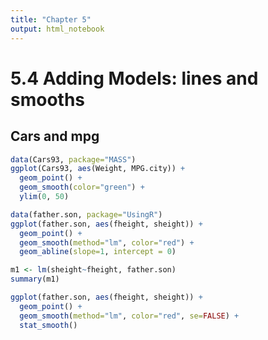 ```yaml
---
title: "Chapter 5"
output: html_notebook
---
```


# 5.4 Adding Models: lines and smooths

## Cars and mpg
```r
data(Cars93, package="MASS")
ggplot(Cars93, aes(Weight, MPG.city)) +
  geom_point() +
  geom_smooth(color="green") +
  ylim(0, 50)
```

```r
data(father.son, package="UsingR")
ggplot(father.son, aes(fheight, sheight)) + 
  geom_point() +
  geom_smooth(method="lm", color="red") +
  geom_abline(slope=1, intercept = 0)

```
```r
m1 <- lm(sheight~fheight, father.son)
summary(m1)
```

```r
ggplot(father.son, aes(fheight, sheight)) +
  geom_point() +
  geom_smooth(method="lm", color="red", se=FALSE) +
  stat_smooth()
```

